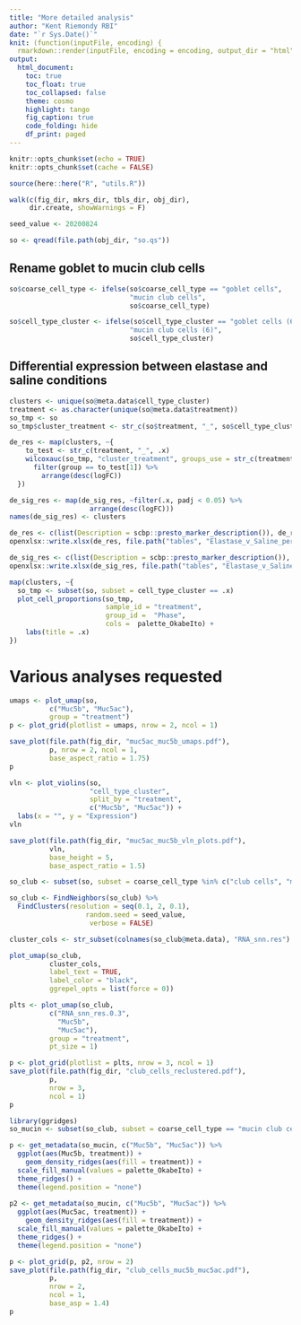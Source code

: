 ```yaml
---
title: "More detailed analysis"
author: "Kent Riemondy RBI"
date: "`r Sys.Date()`"
knit: (function(inputFile, encoding) {
  rmarkdown::render(inputFile, encoding = encoding, output_dir = "html") })
output:
  html_document:
    toc: true
    toc_float: true
    toc_collapsed: false
    theme: cosmo
    highlight: tango
    fig_caption: true
    code_folding: hide
    df_print: paged
---
```


```r
knitr::opts_chunk$set(echo = TRUE)
knitr::opts_chunk$set(cache = FALSE)
```


```r
source(here::here("R", "utils.R"))

walk(c(fig_dir, mkrs_dir, tbls_dir, obj_dir),
     dir.create, showWarnings = F)

seed_value <- 20200824
```


```r
so <- qread(file.path(obj_dir, "so.qs"))
```

## Rename goblet to mucin club cells

```r
so$coarse_cell_type <- ifelse(so$coarse_cell_type == "goblet cells", 
                              "mucin club cells",
                              so$coarse_cell_type)

so$cell_type_cluster <- ifelse(so$cell_type_cluster == "goblet cells (6)", 
                              "mucin club cells (6)",
                              so$cell_type_cluster)
```
## Differential expression between elastase and saline conditions

```r
clusters <- unique(so@meta.data$cell_type_cluster)
treatment <- as.character(unique(so@meta.data$treatment))
so_tmp <- so
so_tmp$cluster_treatment <- str_c(so$treatment, "_", so$cell_type_cluster)

de_res <- map(clusters, ~{
    to_test <- str_c(treatment, "_", .x)
    wilcoxauc(so_tmp, "cluster_treatment", groups_use = str_c(treatment, "_", .x)) %>% 
      filter(group == to_test[1]) %>% 
        arrange(desc(logFC))
  })

de_sig_res <- map(de_sig_res, ~filter(.x, padj < 0.05) %>% 
                    arrange(desc(logFC)))
names(de_sig_res) <- clusters

de_res <- c(list(Description = scbp::presto_marker_description()), de_res)
openxlsx::write.xlsx(de_res, file.path("tables", "Elastase_v_Saline_per_cell_type.xlsx"))

de_sig_res <- c(list(Description = scbp::presto_marker_description()), de_sig_res)
openxlsx::write.xlsx(de_sig_res, file.path("tables", "Elastase_v_Saline_per_cell_type_significant.xlsx"))
```


```r
map(clusters, ~{
  so_tmp <- subset(so, subset = cell_type_cluster == .x)
  plot_cell_proportions(so_tmp,
                        sample_id = "treatment",
                        group_id =  "Phase", 
                        cols =  palette_OkabeIto) +
    labs(title = .x)
})
```

# Various analyses requested

```r
umaps <- plot_umap(so, 
          c("Muc5b", "Muc5ac"), 
          group = "treatment")
p <- plot_grid(plotlist = umaps, nrow = 2, ncol = 1)

save_plot(file.path(fig_dir, "muc5ac_muc5b_umaps.pdf"), 
          p, nrow = 2, ncol = 1, 
          base_aspect_ratio = 1.75)
p

```

```r
vln <- plot_violins(so, 
                    "cell_type_cluster", 
                    split_by = "treatment",
                    c("Muc5b", "Muc5ac")) + 
  labs(x = "", y = "Expression")
vln

save_plot(file.path(fig_dir, "muc5ac_muc5b_vln_plots.pdf"), 
          vln,
          base_height = 5,
          base_aspect_ratio = 1.5)

```

```r
so_club <- subset(so, subset = coarse_cell_type %in% c("club cells", "mucin club cells"))

so_club <- FindNeighbors(so_club) %>% 
  FindClusters(resolution = seq(0.1, 2, 0.1),
                   random.seed = seed_value,
                    verbose = FALSE)

cluster_cols <- str_subset(colnames(so_club@meta.data), "RNA_snn.res")

plot_umap(so_club, 
          cluster_cols, 
          label_text = TRUE, 
          label_color = "black",
          ggrepel_opts = list(force = 0)) 
```

```r
plts <- plot_umap(so_club, 
          c("RNA_snn_res.0.3",
            "Muc5b",
            "Muc5ac"),
          group = "treatment",
          pt_size = 1)

p <- plot_grid(plotlist = plts, nrow = 3, ncol = 1)
save_plot(file.path(fig_dir, "club_cells_reclustered.pdf"), 
          p,
          nrow = 3,
          ncol = 1)
p
```

```r
library(ggridges)
so_mucin <- subset(so_club, subset = coarse_cell_type == "mucin club cells")

p <- get_metadata(so_mucin, c("Muc5b", "Muc5ac")) %>% 
  ggplot(aes(Muc5b, treatment)) +
    geom_density_ridges(aes(fill = treatment)) + 
  scale_fill_manual(values = palette_OkabeIto) +
  theme_ridges() +
  theme(legend.position = "none")
    
p2 <- get_metadata(so_mucin, c("Muc5b", "Muc5ac")) %>% 
  ggplot(aes(Muc5ac, treatment)) +
    geom_density_ridges(aes(fill = treatment)) + 
  scale_fill_manual(values = palette_OkabeIto) +
  theme_ridges() +
  theme(legend.position = "none")

p <- plot_grid(p, p2, nrow = 2)
save_plot(file.path(fig_dir, "club_cells_muc5b_muc5ac.pdf"), 
          p,
          nrow = 2,
          ncol = 1,
          base_asp = 1.4)
p
```
